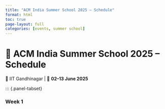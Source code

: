 ```yaml
---
title: "ACM India Summer School 2025 – Schedule"
format: html
toc: true
page-layout: full
categories: [events, summer school]
---
```


```{=markdown}
[Overview](index.qmd) • [Schedule](schedule.qmd) • [Selected](selected.qmd) 
```


# 📅 ACM India Summer School 2025 – Schedule  
📍 IIT Gandhinagar | 📆 **02–13 June 2025**

::: {.panel-tabset}

### Week 1  